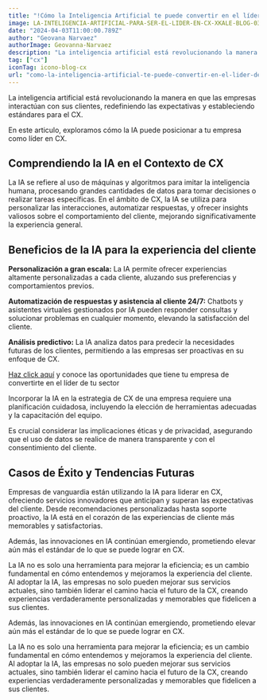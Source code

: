 ```yaml
--- 
title: "!Cómo la Inteligencia Artificial te puede convertir en el líder de tu sector!"
image: LA-INTELIGENCIA-ARTIFICIAL-PARA-SER-EL-LIDER-EN-CX-XKALE-BLOG-03-1024x576
date: "2024-04-03T11:00:00.789Z"
author: "Geovana Narvaez"
authorImage: Geovanna-Narvaez
description: "La inteligencia artificial está revolucionando la manera en que las empresas interactúan con sus clientes, redefiniendo las expectativas y estableciendo estándares para el CX."
tag: ["cx"]
iconTag: icono-blog-cx
url: "como-la-inteligencia-artificial-te-puede-convertir-en-el-lider-de-tu-sector"
---
```


La inteligencia artificial está revolucionando la manera en que las empresas interactúan con sus clientes, redefiniendo las expectativas y estableciendo estándares para el CX.

En este articulo, exploramos cómo la IA puede posicionar a tu empresa como líder en CX.

## Comprendiendo la IA en el Contexto de CX
La IA se refiere al uso de máquinas y algoritmos para imitar la inteligencia humana, procesando grandes cantidades de datos para tomar decisiones o realizar tareas específicas. En el ámbito de CX, la IA se utiliza para personalizar las interacciones, automatizar respuestas, y ofrecer insights valiosos sobre el comportamiento del cliente, mejorando significativamente la experiencia general.

## Beneficios de la IA para la experiencia del cliente
**Personalización a gran escala:** La IA permite ofrecer experiencias altamente personalizadas a cada cliente, aluzando sus preferencias y comportamientos previos.

**Automatización de respuestas y asistencia al cliente 24/7:** Chatbots y asistentes virtuales gestionados por IA pueden responder consultas y solucionar problemas en cualquier momento, elevando la satisfacción del cliente.

**Análisis predictivo:** La IA analiza datos para predecir la necesidades futuras de los clientes, permitiendo a las empresas ser proactivas en su enfoque de CX.

[Haz click aquí](/experiencia-del-cliente) y conoce las oportunidades que tiene tu empresa de convertirte en el líder de tu sector

Incorporar la IA en la estrategia de CX de una empresa requiere una planificación cuidadosa, incluyendo la elección de herramientas adecuadas y la capacitación del equipo. 

Es crucial considerar las implicaciones éticas y de privacidad, asegurando que el uso de datos se realice de manera transparente y con el consentimiento del cliente.

## Casos de Éxito y Tendencias Futuras
Empresas de vanguardia están utilizando la IA para liderar en CX, ofreciendo servicios innovadores que anticipan y superan las expectativas del cliente. Desde recomendaciones personalizadas hasta soporte proactivo, la IA está en el corazón de las experiencias de cliente más memorables y satisfactorias. 

Además, las innovaciones en IA continúan emergiendo, prometiendo elevar aún más el estándar de lo que se puede lograr en CX.

La IA no es solo una herramienta para mejorar la eficiencia; es un cambio fundamental en cómo entendemos y mejoramos la experiencia del cliente. Al adoptar la IA, las empresas no solo pueden mejorar sus servicios actuales, sino también liderar el camino hacia el futuro de la CX, creando experiencias verdaderamente personalizadas y memorables que fidelicen a sus clientes.

Además, las innovaciones en IA continúan emergiendo, prometiendo elevar aún más el estándar de lo que se puede lograr en CX.

La IA no es solo una herramienta para mejorar la eficiencia; es un cambio fundamental en cómo entendemos y mejoramos la experiencia del cliente. Al adoptar la IA, las empresas no solo pueden mejorar sus servicios actuales, sino también liderar el camino hacia el futuro de la CX, creando experiencias verdaderamente personalizadas y memorables que fidelicen a sus clientes.
